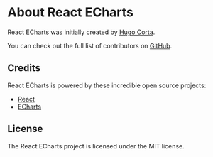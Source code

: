 # About React ECharts

React ECharts was initially created by [Hugo Corta](https://github.com/hugocxl).

You can check out the full list of contributors on
[GitHub](https://github.com/kbox-labs/react-echarts/graphs/contributors).

## Credits

React ECharts is powered by these incredible open source projects:

- [React](https://github.com/facebook/react)
- [ECharts](https://github.com/apache/incubator-echarts)

## License

The React ECharts project is licensed under the MIT license.
